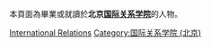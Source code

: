 {{Catnav|頁面分類|人物|校友|大學校友|中國大學校友}}

本頁面為畢業或就讀於'''北京[[国际关系学院_(北京)|国际关系学院]]'''的人物。


[[Category:北京高校校友|International Relations]]
[[Category:国际关系学院_(北京)|Category:国际关系学院 (北京)]]